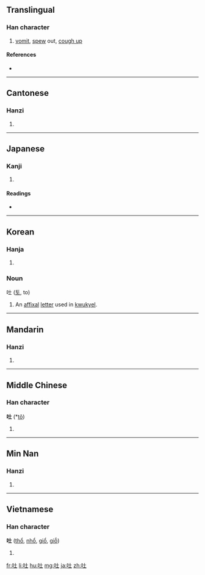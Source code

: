 ==Translingual==

===Han character===
{{Han char|rn=30|rad=口|as=03|sn=6|four=6401<sub>0</sub>|canj=口土 (RG)}}

# [[vomit]], [[spew]] out, [[cough up]]

====References====
* {{Han ref|kx=0176.030|dkj=03300|dj=0393.030|hdz=10576.050|uh=5410|ud=21520|bh=A652|bd=42578}}

----

==Cantonese==

===Hanzi===
{{yue-hanzi|jyut=|y=tou3}}

# {{defn|Cantonese|sort=口03}}

----

==Japanese==

===Kanji===
{{ja-kanji|grade=c|rs=口03}}

# {{defn|Japanese}}

====Readings====
* {{ja-readings|on=[[と]] ([[to]])|kun=[[はく]] ([[吐く]], [[haku]])}}

----

==Korean==

===Hanja===
{{ko-hanja|hangeul=토|rv=to|mr=t'o}}

# {{defn|Korean|sort=口03}}

===Noun===
吐 ([[토]], to)

# An [[affixal]] [[letter]] used in [[kwukyel]].

----

==Mandarin==

===Hanzi===
{{cmn-hanzi|pin=[[tǔ]] ([[tu3]])|wg=t'u<sup>3</sup>}}

# {{defn|Mandarin|sort=口03}}

----

==Middle Chinese==

===Han character===
'''吐''' (*[[tǒ]])<!--note: asterisk indicates that this character appears more than four times in the Tang Dynasty corpus of literature-->

# {{defn|Middle Chinese}}

----

==Min Nan==

===Hanzi===
{{nan-hanzi|poj=[[thò͘]], [[thó͘]]}}

# {{defn|Min Nan}}

----

==Vietnamese==

===Han character===
'''吐''' ([[thổ]], [[nhổ]], [[giổ]], [[giỗ]])

# {{defn|Vietnamese}}

[[fr:吐]]
[[li:吐]]
[[hu:吐]]
[[mg:吐]]
[[ja:吐]]
[[zh:吐]]